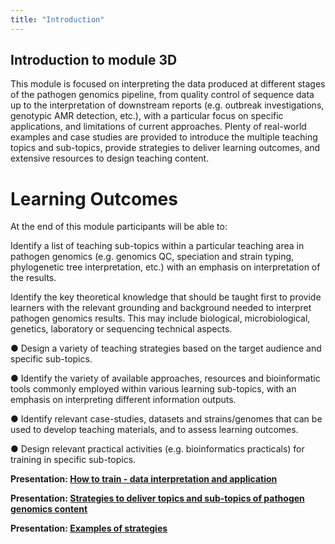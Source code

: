 ```yaml
---
title: "Introduction"
---
```


## **Introduction to module 3D**

This module is focused on interpreting the data produced at different stages of the pathogen genomics pipeline, from quality control of sequence data up to the interpretation of downstream reports (e.g. outbreak investigations, genotypic AMR detection, etc.), with a particular focus on specific applications, and limitations of current approaches. Plenty of real-world examples and case studies are provided to introduce the multiple teaching topics and sub-topics, provide strategies to deliver learning outcomes, and extensive resources to design teaching content.

# **Learning Outcomes**

At the end of this module participants will be able to:

Identify a list of teaching sub-topics within a particular teaching area in pathogen genomics (e.g. genomics QC, speciation and strain typing, phylogenetic tree interpretation, etc.) with an emphasis on interpretation of the results.

Identify the key theoretical knowledge that should be taught first to provide learners with the relevant grounding and background needed to interpret pathogen genomics results. This may include biological, microbiological, genetics, laboratory or sequencing technical aspects.

● Design a variety of teaching strategies based on the target audience and specific sub-topics.

● Identify the variety of available approaches, resources and bioinformatic tools commonly employed within various learning sub-topics, with an emphasis on interpreting different information outputs.

● Identify relevant case-studies, datasets and strains/genomes that can be used to develop teaching materials, and to assess learning outcomes.

● Design relevant practical activities (e.g. bioinformatics practicals) for training in specific sub-topics.

**Presentation: [How to train - data interpretation and application](docs/Presentation How to train - data interpretation and applications.pdf)**

**Presentation: [Strategies to deliver topics and sub-topics of pathogen genomics content](docs/Strategies to deliver topics and sub-topics of pathogen genomics content.pdf)**

**Presentation: [Examples of strategies](docs/Examples of strategies.pdf)**
